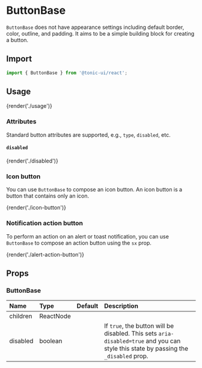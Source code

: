 # ButtonBase

`ButtonBase` does not have appearance settings including default border, color, outline, and padding. It aims to be a simple building block for creating a button.

## Import

```js
import { ButtonBase } from '@tonic-ui/react';
```

## Usage

{render('./usage')}

### Attributes

Standard button attributes are supported, e.g., `type`, `disabled`, etc.

#### `disabled`

{render('./disabled')}

### Icon button

You can use `ButtonBase` to compose an icon button. An icon button is a button that contains only an icon.

{render('./icon-button')}

### Notification action button

To perform an action on an alert or toast notification, you can use `ButtonBase` to compose an action button using the `sx` prop.

{render('./alert-action-button')}

## Props

### ButtonBase

| Name | Type | Default | Description |
| :--- | :--- | :------ | :---------- |
| children | ReactNode | | |
| disabled | boolean | | If `true`, the button will be disabled. This sets `aria-disabled=true` and you can style this state by passing the `_disabled` prop. |

